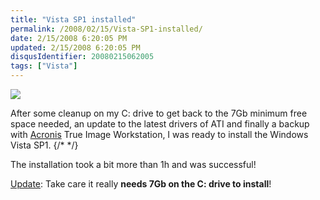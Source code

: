 ```yaml
---
title: "Vista SP1 installed"
permalink: /2008/02/15/Vista-SP1-installed/
date: 2/15/2008 6:20:05 PM
updated: 2/15/2008 6:20:05 PM
disqusIdentifier: 20080215062005
tags: ["Vista"]
---
```

![](http://farm3.static.flickr.com/2174/2266768032_274cc8d9f6_o.jpg)

After some cleanup on my C: drive to get back to the 7Gb minimum free space needed, an update to the latest drivers of ATI and finally a backup with [Acronis](http://www.acronis.com/) True Image Workstation, I was ready to install the Windows Vista SP1.
{/* <!-- more --> */}

The installation took a bit more than 1h and was successful!

<u>Update</u>: Take care it really **needs 7Gb on the C: drive to install**!
